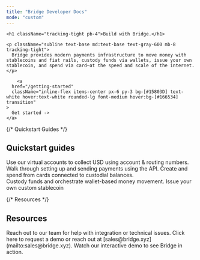```yaml
---
title: "Bridge Developer Docs"
mode: "custom"
---
```



<div className="bg-dots-gradient text-center text-gray-900">
  <div className="hero max-w-4xl mx-auto px-6 pt-24 pb-20">

    <h1 className="tracking-tight pb-4">Build with Bridge.</h1>

    <p className="subline text-base md:text-base text-gray-600 mb-8 tracking-tight">
      Bridge provides modern payments infrastructure to move money with stablecoins and fiat rails, custody funds via wallets, issue your own stablecoin, and spend via card—at the speed and scale of the internet.
    </p>

        <a
      href="/getting-started"
      className="inline-flex items-center px-6 py-3 bg-[#15803D] text-white hover:text-white rounded-lg font-medium hover:bg-[#166534] transition"
    >
      Get started ->
    </a>

  </div>
</div>


<div className="bg-white pt-12 pb-16">
<div className="max-w-6xl mx-auto px-6">
{/* Quickstart Guides */}

<div className="mb-12">
<h2 className="text-lg text-gray-800 mb-4 font-medium tracking-tight">Quickstart guides</h2>

<Columns cols={3}>
  <Card title="Accept fiat payments" icon="money-bill" iconType="regular" href="/get-started/movemoney/virtualaccounts">
    Use our virtual accounts to collect USD using account & routing numbers.
  </Card>
  <Card title="Convert currencies" icon="shuffle" iconType="regular" href="/create-a-one-time-payment">
    Walk through setting up and sending payments using the API.
  </Card>
  <Card title="Issue cards" icon="credit-card" iconType="regular" href="/get-started/cards/overview">
    Create and spend from cards connected to custodial balances.
  </Card>
</Columns>

</div>

<div className="flex justify-center gap-6">
  <Card title="Create wallets" icon="wallet" iconType="regular" href="/get-started/wallets/crypto-to-crypto">
    Custody funds and orchestrate wallet-based money movement.
  </Card>
  <Card title="Issue your own stablecoin" icon="wallet" iconType="regular" href="/issuance/custom">
    Issue your own custom stablecoin
  </Card>
</div>

{/* Resources */}

<div className="mb-12">
<h2 className="text-lg text-gray-800 mb-4 font-medium tracking-tight">Resources</h2>

<Columns cols={3}>
  <Card title="Contact support" icon="headset" href="https://support.bridge.xyz">
    Reach out to our team for help with integration or technical issues.
  </Card>
  <Card title="Request sales" icon="handshake" href="https://www.bridge.xyz/requestfreedemo">
    Click here to request a demo or reach out at [sales@bridge.xyz](mailto:sales@bridge.xyz).
  </Card>
  <Card title="Demo" icon="presentation-screen" href="https://bridge.coastdemo.com/share/67f14d352788b1841300b826?mode=link">
    Watch our interactive demo to see Bridge in action.
  </Card>
</Columns>

</div>

</div>

</div>